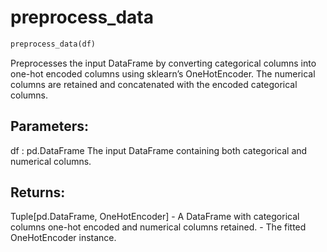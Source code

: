 # preprocess_data { #srinivasan_ai_839.preprocess_data }

```python
preprocess_data(df)
```

Preprocesses the input DataFrame by converting categorical columns into one-hot encoded columns
using sklearn's OneHotEncoder. The numerical columns are retained and concatenated with the
encoded categorical columns.

## Parameters: {.doc-section .doc-section-parameters}

df : pd.DataFrame
    The input DataFrame containing both categorical and numerical columns.

## Returns: {.doc-section .doc-section-returns}

Tuple[pd.DataFrame, OneHotEncoder]
    - A DataFrame with categorical columns one-hot encoded and numerical columns retained.
    - The fitted OneHotEncoder instance.